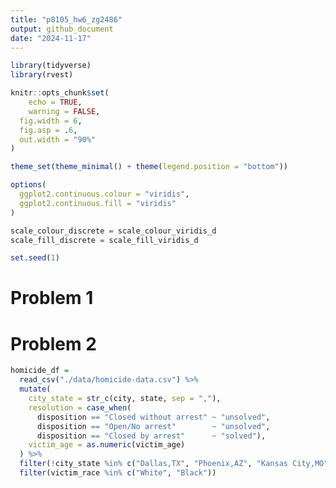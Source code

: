 ```yaml
---
title: "p8105_hw6_zg2486"
output: github_document
date: "2024-11-17"
---
```


```r
library(tidyverse)
library(rvest)

knitr::opts_chunk$set(
	echo = TRUE,
	warning = FALSE,
  fig.width = 6,
  fig.asp = .6,
  out.width = "90%"
)

theme_set(theme_minimal() + theme(legend.position = "bottom"))

options(
  ggplot2.continuous.colour = "viridis",
  ggplot2.continuous.fill = "viridis"
)

scale_colour_discrete = scale_colour_viridis_d
scale_fill_discrete = scale_fill_viridis_d

set.seed(1)
```

# Problem 1


# Problem 2
```r
homicide_df = 
  read_csv("./data/homicide-data.csv") %>% 
  mutate(
    city_state = str_c(city, state, sep = ","),
    resolution = case_when(
      disposition == "Closed without arrest" ~ "unsolved",
      disposition == "Open/No arrest"        ~ "unsolved",
      disposition == "Closed by arrest"      ~ "solved"),
    victim_age = as.numeric(victim_age)
  ) %>%
  filter(!city_state %in% c("Dallas,TX", "Phoenix,AZ", "Kansas City,MO", "Tulsa,AL")) %>% 
  filter(victim_race %in% c("White", "Black"))
  
```

